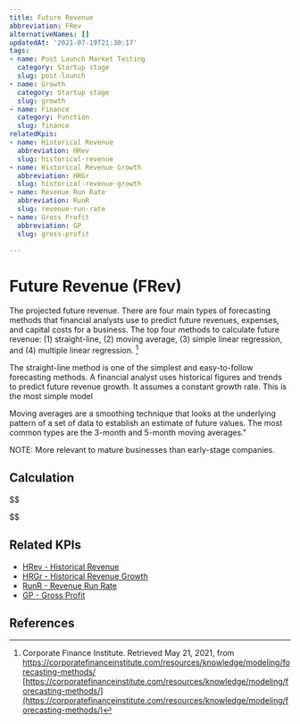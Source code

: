 ```yaml
---
title: Future Revenue
abbreviation: FRev
alternativeNames: []
updatedAt: '2021-07-19T21:30:17'
tags:
- name: Post Launch Market Testing
  category: Startup stage
  slug: post-launch
- name: Growth
  category: Startup stage
  slug: growth
- name: Finance
  category: Function
  slug: finance
relatedKpis:
- name: Historical Revenue
  abbreviation: HRev
  slug: historical-revenue
- name: Historical Revenue Growth
  abbreviation: HRGr
  slug: historical-revenue-growth
- name: Revenue Run Rate
  abbreviation: RunR
  slug: revenue-run-rate
- name: Gross Profit
  abbreviation: GP
  slug: gross-profit

---
```


# Future Revenue (FRev)

The projected future revenue. There are four main types of forecasting methods that financial analysts use to predict future revenues, expenses, and capital costs for a business. The top four methods to calculate future revenue:  (1) straight-line, (2) moving average, (3) simple linear regression, and (4) multiple linear regression. [^1]

The straight-line method is one of the simplest and easy-to-follow forecasting methods. A financial analyst uses historical figures and trends to predict future revenue growth. It assumes a constant growth rate. This is the most simple model

Moving averages are a smoothing technique that looks at the underlying pattern of a set of data to establish an estimate of future values. The most common types are the 3-month and 5-month moving averages."



NOTE: More relevant to mature businesses than early-stage companies.

## Calculation

$$

$$



## Related KPIs

- [HRev - Historical Revenue](/en/kpis/historical-revenue)
- [HRGr - Historical Revenue Growth](/en/kpis/historical-revenue-growth)
- [RunR - Revenue Run Rate](/en/kpis/revenue-run-rate)
- [GP - Gross Profit](/en/kpis/gross-profit)

## References

[^1]:  Corporate Finance Institute. Retrieved May 21, 2021, from https://corporatefinanceinstitute.com/resources/knowledge/modeling/forecasting-methods/ [https://corporatefinanceinstitute.com/resources/knowledge/modeling/forecasting-methods/](https://corporatefinanceinstitute.com/resources/knowledge/modeling/forecasting-methods/)
